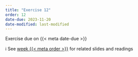 ```yaml
---
title: "Exercise 12"
order: 12
date-due: 2023-11-20
date-modified: last-modified
---
```


::: {.callout-important appearance="minimal" icon="true"}
Exercise due on {{< meta date-due >}}
:::

ℹ️ See [week {{< meta order >}}](../weeks/week_{{< meta order >}}.html) for related slides and readings
